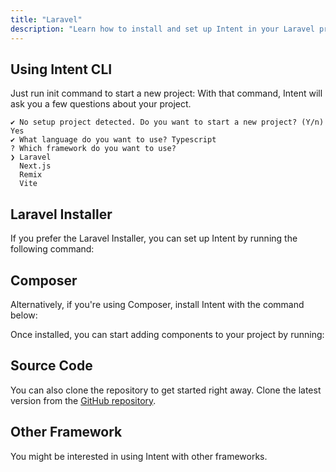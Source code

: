 ```yaml
---
title: "Laravel"
description: "Learn how to install and set up Intent in your Laravel project using the Laravel Installer or Composer."
---
```


## Using Intent CLI
Just run init command to start a new project:
<Installation command='npx @intentui/cli@latest init' />
With that command, Intent will ask you a few questions about your project.
```
✔ No setup project detected. Do you want to start a new project? (Y/n) Yes
✔ What language do you want to use? Typescript
? Which framework do you want to use?
❯ Laravel
  Next.js
  Remix
  Vite
```

## Laravel Installer
If you prefer the Laravel Installer, you can set up Intent by running the following command:
<Installation command='laravel new app --using=intentui/laravel'/>

## Composer
Alternatively, if you're using Composer, install Intent with the command below:
<Installation command='composer create-project intentui/laravel app'/>

Once installed, you can start adding components to your project by running:
<Installation command='npx @intentui/cli@latest add table'/>

## Source Code
You can also clone the repository to get started right away. Clone the latest version from the [GitHub repository](https://github.com/intentuilabs/laravel).

## Other Framework
You might be interested in using Intent with other frameworks.
<FrameworkGuides/>
